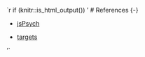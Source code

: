 `r if (knitr::is_html_output()) '
# References {-}

- [jsPsych](https://www.jspsych.org/)  

- [targets](https://books.ropensci.org/targets)

'`
